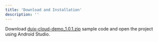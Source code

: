 ```yaml
---
title: 'Download and Installation'
description: ''
---
```


Download [duix-cloud-demo_1.0.1.zip](https://digital-public.obs.cn-east-3.myhuaweicloud.com/duix/android/duix-cloud-demo_1.1.0.zip) sample code and open the project using Android Studio.
